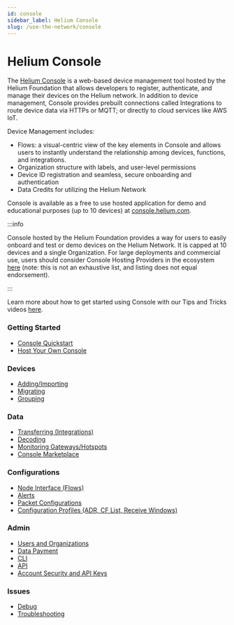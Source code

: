```yaml
---
id: console
sidebar_label: Helium Console
slug: /use-the-network/console
---
```


# Helium Console

The [Helium Console](http://console.helium.com/) is a web-based device management tool hosted by the
Helium Foundation that allows developers to register, authenticate, and manage their devices on the
Helium network. In addition to device management, Console provides prebuilt connections called
Integrations to route device data via HTTPs or MQTT; or directly to cloud services like AWS IoT.

Device Management includes:

- Flows: a visual-centric view of the key elements in Console and allows users to instantly
  understand the relationship among devices, functions, and integrations.
- Organization structure with labels, and user-level permissions
- Device ID registration and seamless, secure onboarding and authentication
- Data Credits for utilizing the Helium Network

Console is available as a free to use hosted application for demo and educational purposes (up to 10
devices) at [console.helium.com](https://console.helium.com).

:::info

Console hosted by the Helium Foundation provides a way for users to easily onboard and test or demo
devices on the Helium Network. It is capped at 10 devices and a single Organization. For large
deployments and commercial use, users should consider Console Hosting Providers in the ecosystem
[here](/use-the-network/console/hosting-providers) (note: this is not an exhaustive list, and
listing does not equal endorsement).

:::

Learn more about how to get started using Console with our Tips and Tricks videos
[here](https://www.youtube.com/playlist?list=PLtKQNefsR5zNjWkXqdRXeBbSmYWRJFCuo).

### Getting Started

- [Console Quickstart](/use-the-network/console/quickstart)
- [Host Your Own Console](/use-the-network/run-a-network-server)

### Devices

- [Adding/Importing](/use-the-network/console/adding-devices)
- [Migrating](/use-the-network/console/migrating-devices)
- [Grouping](/use-the-network/console/labels)

### Data

- [Transferring (Integrations)](/use-the-network/console/integrations)
- [Decoding](/use-the-network/console/functions)
- [Monitoring Gateways/Hotspots](/use-the-network/console/coverage)
- [Console Marketplace](/use-the-network/console-marketplace)

### Configurations

- [Node Interface (Flows)](/use-the-network/console/flows)
- [Alerts](/use-the-network/console/alerts)
- [Packet Configurations](/use-the-network/console/multi-packets)
- [Configuration Profiles (ADR, CF List, Receive Windows)](/use-the-network/console/profiles)

### Admin

- [Users and Organizations](/use-the-network/console/users)
- [Data Payment](/use-the-network/console/data-credits)
- [CLI](/use-the-network/console/cli)
- [API](/use-the-network/console/api)
- [Account Security and API Keys](/use-the-network/console/my-account)

### Issues

- [Debug](/use-the-network/console/debug)
- [Troubleshooting](/use-the-network/console/troubleshooting)
